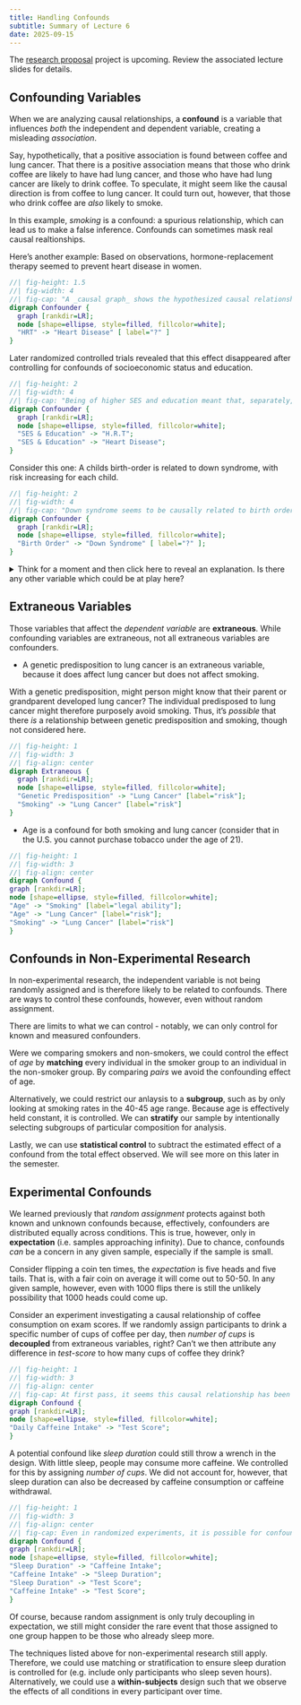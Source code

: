 ```yaml
---
title: Handling Confounds
subtitle: Summary of Lecture 6
date: 2025-09-15
---
```


:::{.callout-note}
The [research proposal](/Projects/Project01.qmd) project is upcoming. Review the associated lecture slides for details.
:::

<!-- :::{.text-muted .small}
[Click here](https://learn.bu.edu/ultra/courses/_261733_1/outline/file/_16576997_1) to download the corresponding lecture slides.
:::

--- -->

## Confounding Variables

When we are analyzing causal relationships, a **confound** is a variable that influences _both_ the independent and dependent variable, creating a misleading _association_.

Say, hypothetically, that a positive association is found between coffee and lung cancer. That there is a positive association means that those who drink coffee are likely to have had lung cancer, and those who have had lung cancer are likely to drink coffee. To speculate, it might seem like the causal direction is from coffee to lung cancer. It could turn out, however, that those who drink coffee are _also_ likely to smoke.

In this example, _smoking_ is a confound: a spurious relationship, which can lead us to make a false inference. Confounds can sometimes mask real causal realtionships.

Here's another example: Based on observations, hormone-replacement therapy seemed to prevent heart disease in women.

```dot
//| fig-height: 1.5
//| fig-width: 4
//| fig-cap: "A _causal graph_ shows the hypothesized causal relationships. Here it's a _negative_ relationship that was theorized: H.R.T. prevents heart disease."
digraph Confounder {
  graph [rankdir=LR];
  node [shape=ellipse, style=filled, fillcolor=white];
  "HRT" -> "Heart Disease" [ label="?" ]
}
```

Later randomized controlled trials revealed that this effect disappeared after controlling for confounds of socioeconomic status and education.

```dot
//| fig-height: 2
//| fig-width: 4
//| fig-cap: "Being of higher SES and education meant that, separately, women were more likely to seek out and afford H.R.T. and they were also less liklely to get heart disease."
digraph Confounder {
  graph [rankdir=LR];
  node [shape=ellipse, style=filled, fillcolor=white];
  "SES & Education" -> "H.R.T";
  "SES & Education" -> "Heart Disease";
}
```

Consider this one: A childs birth-order is related to down syndrome, with risk increasing for each child.

```dot
//| fig-height: 2
//| fig-width: 4
//| fig-cap: "Down syndrome seems to be causally related to birth order."
digraph Confounder {
  graph [rankdir=LR];
  node [shape=ellipse, style=filled, fillcolor=white];
  "Birth Order" -> "Down Syndrome" [ label="?" ];
}
```



<details>
<summary>
Think for a moment and then click here to reveal an explanation. Is there any other variable which could be at play here?
</summary>


As it turns out, _age of the mother_, which can only increase with number of children, was the common denominator.

```dot
//| fig-height: 2
//| fig-width: 4
//| fig-cap: "Down syndrome seems to be causally related to birth order."
digraph Confounder {
  graph [rankdir=LR];
  node [shape=ellipse, style=filled, fillcolor=white];
  "Mother's Age" -> "Down Syndrome";
  "Mother's Age" -> "Birth Order";
}
```
</details>

## Extraneous Variables

Those variables that affect the _dependent variable_ are **extraneous**. While confounding variables are extraneous, not all extraneous variables are confounders.

- A genetic predisposition to lung cancer is an extraneous variable, because it does affect lung cancer but does not affect smoking.

:::{.aside}
With a genetic predisposition, might person might know that their parent or grandparent developed lung cancer? The individual predisposed to lung cancer might therefore purposely avoid smoking. Thus, it's _possible_ that there _is_ a relationship between genetic predisposition and smoking, though not considered here.
:::

```dot
//| fig-height: 1
//| fig-width: 3
//| fig-align: center
digraph Extraneous {
  graph [rankdir=LR];
  node [shape=ellipse, style=filled, fillcolor=white];
  "Genetic Predisposition" -> "Lung Cancer" [label="risk"];
  "Smoking" -> "Lung Cancer" [label="risk"]
}
```

- Age is a confound for both smoking and lung cancer (consider that in the U.S. you cannot purchase tobacco under the age of 21).
```dot
//| fig-height: 1
//| fig-width: 3
//| fig-align: center
digraph Confound {
graph [rankdir=LR];
node [shape=ellipse, style=filled, fillcolor=white];
"Age" -> "Smoking" [label="legal ability"];
"Age" -> "Lung Cancer" [label="risk"];
"Smoking" -> "Lung Cancer" [label="risk"]
}
```

## Confounds in Non-Experimental Research

In non-experimental research, the independent variable is not being randomly assigned and is therefore likely to be related to confounds. There are ways to control these confounds, however, even without random assignment.

:::{.aside}
There are limits to what we can control - notably, we can only control for known and measured confounders.
:::

Were we comparing smokers and non-smokers, we could control the effect of _age_ by **matching** every individual in the smoker group to an individual in the non-smoker group. By comparing _pairs_ we avoid the confounding effect of age.

Alternatively, we could restrict our anlaysis to a **subgroup**, such as by only looking at smoking rates in the 40-45 age range. Because age is effectively held constant, it is controlled. We can **stratify** our sample by intentionally selecting subgroups of particular composition for analysis.

Lastly, we can use **statistical control** to subtract the estimated effect of a confound from the total effect observed. We will see more on this later in the semester.




## Experimental Confounds

We learned previously that _random assignment_ protects against both known and unknown confounds because, effectively, confounders are distributed equally across conditions.  This is true, however, only in **expectation**  (i.e. samples approaching infinity). Due to chance, confounds _can_ be a concern in any given sample, especially if the sample is small.

:::{.aside}
Consider flipping a coin ten times, the _expectation_ is five heads and five tails. That is, with a fair coin on average it will come out to 50-50. In any given sample, however, even with 1000 flips there is still the unlikely possibility that 1000 heads could come up.
:::

Consider an experiment investigating a causal relationship of coffee consumption on exam scores. If we randomly assign participants to drink a specific number of cups of coffee per day, then _number of cups_ is **decoupled** from extraneous variables, right? Can't we then attribute any difference in _test-score_ to how many cups of coffee they drink?

```dot
//| fig-height: 1
//| fig-width: 3
//| fig-align: center
//| fig-cap: At first pass, it seems this causal relationship has been effectively isolated by the experiment design.
digraph Confound {
graph [rankdir=LR];
node [shape=ellipse, style=filled, fillcolor=white];
"Daily Caffeine Intake" -> "Test Score";
}
```

A potential confound like _sleep duration_ could still throw a wrench in the design. With little sleep, people may consume more caffeine. We controlled for this by assigning _number of cups_. We did not account for, however, that sleep duration can also be decreased by caffeine consumption or caffeine withdrawal.

```dot
//| fig-height: 1
//| fig-width: 3
//| fig-align: center
//| fig-cap: Even in randomized experiments, it is possible for confounds to be lurking.
digraph Confound {
graph [rankdir=LR];
node [shape=ellipse, style=filled, fillcolor=white];
"Sleep Duration" -> "Caffeine Intake";
"Caffeine Intake" -> "Sleep Duration";
"Sleep Duration" -> "Test Score";
"Caffeine Intake" -> "Test Score";
}
```

Of course, because random assignment is only truly decoupling in expectation, we still might consider the rare event that those assigned to one group happen to be those who already sleep more.

The techniques listed above for non-experimental research still apply. Therefore, we could use matching or stratification to ensure sleep duration is controlled for (e.g. include only participants who sleep seven hours). Alternatively, we could use a **within-subjects** design such that we observe the effects of all conditions in every participant over time.